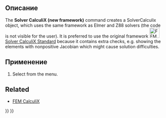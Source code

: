 <languages/>

{{VeryImportantMessage|Obsolete ({{VersionPlus|1.0}}).}}

{{Docnav
|
|
|[[FEM_Workbench/ru|FEM]]
|
|
|IconC=Workbench_FEM.svg
}}

<div class="mw-translate-fuzzy">
{{GuiCommand/ru
|Name=FEM SolverCalculiX
|Name/ru=FEM SolverCalculiX
|MenuLocation= Solve → solver CalculiX experimental
|Workbenches=[[FEM_Workbench/ru|FEM]]
|Shortcut=
|SeeAlso=[[FEM_tutorial/ru|FEM tutorial]]
}}
</div>

<span id="Description"></span>
==Описание==

The '''Solver CalculiX (new framework)''' command creates a SolverCalculix object, which uses the same framework as Elmer and Z88 solvers (the code is not visible for the user). It is preferred to use the original framework [[Image:FEM_SolverCalculixCcxtools.svg|32px]] [[FEM_SolverCalculixCcxtools|Solver CalculiX Standard]] because it contains extra checks, e.g. showing the elements with nonpositive Jacobian which might cause solution difficulties.

<span id="Usage"></span>
==Применение==

# Select {{MenuCommand|Solve → [[Image:FEM_SolverCalculiX.svg|16px]] Solver CalculiX (new framework)}} from the menu.

==Related==

* [[FEM_CalculiX|FEM CalculiX]]


{{Docnav
|
|
|[[FEM_Workbench/ru|FEM]]
|
|
|IconC=Workbench_FEM.svg
}}

{{FEM Tools navi{{#translation:}}}}
{{Userdocnavi{{#translation:}}}}